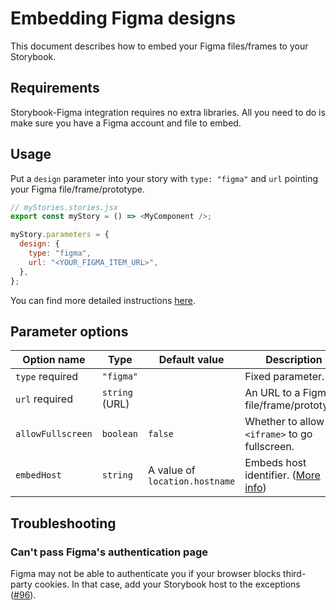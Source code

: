 
<Meta title="Docs/Figma/README" of={FigmaStories} />

# Embedding Figma designs

<Subtitle>
  This document describes how to embed your Figma files/frames to your
  Storybook.
</Subtitle>

## Requirements

Storybook-Figma integration requires no extra libraries.
All you need to do is make sure you have a Figma account and file to embed.

## Usage

Put a `design` parameter into your story with `type: "figma"` and `url` pointing your Figma file/frame/prototype.

```js
// myStories.stories.jsx
export const myStory = () => <MyComponent />;

myStory.parameters = {
  design: {
    type: "figma",
    url: "<YOUR_FIGMA_ITEM_URL>",
  },
};
```

You can find more detailed instructions [here](/?path=/docs/docs-figma-examples--embed-file).

## Parameter options

| Option name                                      | Type           | Default value                  | Description                                            |
| ------------------------------------------------ | -------------- | ------------------------------ | ------------------------------------------------------ |
| `type` <Badge status="positive">required</Badge> | `"figma"`      |                                | Fixed parameter.                                       |
| `url` <Badge status="positive">required</Badge>  | `string` (URL) |                                | An URL to a Figma file/frame/prototype.                |
| `allowFullscreen`                                | `boolean`      | `false`                        | Whether to allow `<iframe>` to go fullscreen.          |
| `embedHost`                                      | `string`       | A value of `location.hostname` | Embeds host identifier. ([More info][figma-embed-doc]) |

[figma-embed-doc]: https://www.figma.com/developers/embed

## Troubleshooting

### Can't pass Figma's authentication page

Figma may not be able to authenticate you if your browser blocks third-party cookies.
In that case, add your Storybook host to the exceptions ([#96](https://github.com/pocka/storybook-addon-designs/issues/96#issuecomment-812481819)).
